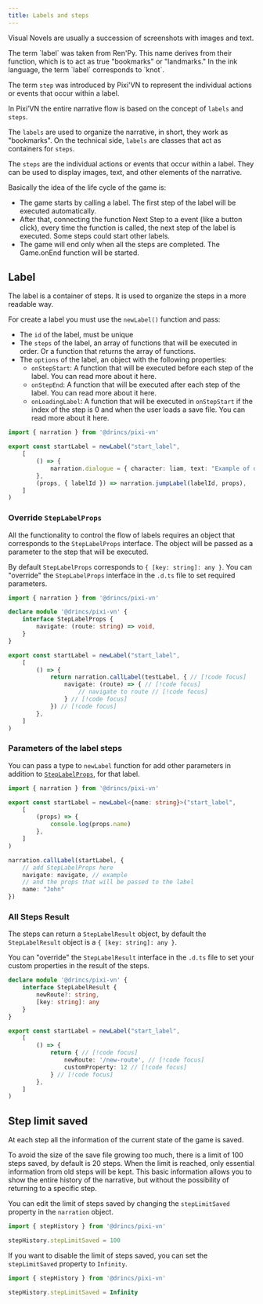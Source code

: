 ```yaml
---
title: Labels and steps
---
```


Visual Novels are usually a succession of screenshots with images and text.

<Callout title="Nomenclature" type="info">
The term `label` was taken from Ren'Py. This name derives from their function, which is to act as true "bookmarks" or "landmarks." In the ink language, the term `label` corresponds to `knot`.

The term `step` was introduced by Pixi'VN to represent the individual actions or events that occur within a label.
</Callout>

In Pixi’VN the entire narrative flow is based on the concept of `labels` and `steps`.

The `labels` are used to organize the narrative, in short, they work as "bookmarks". On the technical side, `labels` are classes that act as containers for `steps`.

The `steps` are the individual actions or events that occur within a label. They can be used to display images, text, and other elements of the narrative.

Basically the idea of the life cycle of the game is:

* The game starts by <DynamicLink href="/start/labels#call-a-label">calling a label</DynamicLink>. The first step of the label will be executed automatically.
* After that, connecting the function <DynamicLink href="/start/labels#next-step">Next Step</DynamicLink> to a event (like a button click), every time the function is called, the next step of the label is executed.
Some steps could start other labels.
* The game will end only when all the steps are completed. The <DynamicLink href="/start/other-narrative-features#how-manage-the-end-of-the-game">Game.onEnd</DynamicLink> function will be started.

## Label

The label is a container of steps. It is used to organize the steps in a more readable way.

For create a label you must use the `newLabel()` function and pass:

* The `id` of the label, must be unique
* The `steps` of the label, an array of functions that will be executed in order. Or a function that returns the array of functions.
* The `options` of the label, an object with the following properties:
  * `onStepStart`: A function that will be executed before each step of the label. You can read more about it <DynamicLink href="/start/labels-advanced#onstepstart">here</DynamicLink>.
  * `onStepEnd`: A function that will be executed after each step of the label. You can read more about it <DynamicLink href="/start/labels-advanced#onstepend">here</DynamicLink>.
  * `onLoadingLabel`: A function that will be executed in `onStepStart` if the index of the step is 0 and when the user loads a save file. You can read more about it <DynamicLink href="/start/labels-advanced#onloadinglabel">here</DynamicLink>.

```ts title="labels/startLabel.ts"
import { narration } from '@drincs/pixi-vn'

export const startLabel = newLabel("start_label",
    [
        () => {
            narration.dialogue = { character: liam, text: "Example of dialogue" }
        },
        (props, { labelId }) => narration.jumpLabel(labelId, props),
    ]
)
```

### Override `StepLabelProps`

All the <DynamicLink href="/start/labels-flow">functionality to control the flow of labels</DynamicLink> requires an object that corresponds to the `StepLabelProps` interface. The object will be passed as a parameter to the step that will be executed.

By default `StepLabelProps` corresponds to `{ [key: string]: any }`. You can "override" the `StepLabelProps` interface in the `.d.ts` file to set required parameters.

```ts tab="pixi-vn.d.ts"
import { narration } from '@drincs/pixi-vn'

declare module '@drincs/pixi-vn' {
    interface StepLabelProps {
        navigate: (route: string) => void,
    }
}
```

```ts tab="labels/startLabel.ts"
export const startLabel = newLabel("start_label",
    [
        () => {
            return narration.callLabel(testLabel, { // [!code focus]
                navigate: (route) => { // [!code focus]
                    // navigate to route // [!code focus]
                } // [!code focus]
            }) // [!code focus]
        },
    ]
)
```

### Parameters of the label steps

You can pass a type to `newLabel` function for add other parameters in addition to [`StepLabelProps`](#override-steplabelprops), for that label.

```ts title="labels/startLabel.ts"
import { narration } from '@drincs/pixi-vn'

export const startLabel = newLabel<{name: string}>("start_label",
    [
        (props) => {
            console.log(props.name)
        },
    ]
)

narration.callLabel(startLabel, {
    // add StepLabelProps here
    navigate: navigate, // example
    // and the props that will be passed to the label
    name: "John"
})
```

### All Steps Result

The steps can return a `StepLabelResult` object, by default the `StepLabelResult` object is a `{ [key: string]: any }`.

You can "override" the `StepLabelResult` interface in the `.d.ts` file to set your custom properties in the result of the steps.

```ts tab="pixi-vn.d.ts"
declare module '@drincs/pixi-vn' {
    interface StepLabelResult {
        newRoute?: string,
        [key: string]: any
    }
}
```

```ts tab="labels/startLabel.ts"
export const startLabel = newLabel("start_label",
    [
        () => {
            return { // [!code focus]
                newRoute: '/new-route', // [!code focus]
                customProperty: 12 // [!code focus]
            } // [!code focus]
        },
    ]
)
```

## Step limit saved

At each step all the information of the current state of the game is <DynamicLink href="/start/save">saved</DynamicLink>.

To avoid the size of the save file growing too much, there is a limit of 100 steps saved, by default is 20 steps. When the limit is reached, only essential information from old steps will be kept.
This basic information allows you to show the entire <DynamicLink href="/start/history">history of the narrative</DynamicLink>, but without the possibility of <DynamicLink href="/start/labels-flow#go-back">returning</DynamicLink> to a specific step.

You can edit the limit of steps saved by changing the `stepLimitSaved` property in the `narration` object.

```typescript
import { stepHistory } from '@drincs/pixi-vn'

stepHistory.stepLimitSaved = 100
```

If you want to disable the limit of steps saved, you can set the `stepLimitSaved` property to `Infinity`.

```typescript
import { stepHistory } from '@drincs/pixi-vn'

stepHistory.stepLimitSaved = Infinity
```

